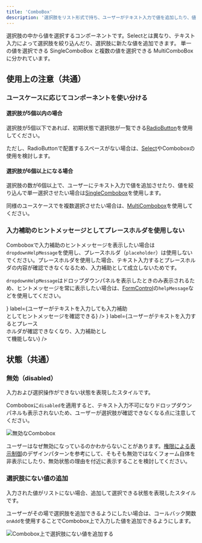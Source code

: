 ```yaml
---
title: 'ComboBox'
description: '選択肢をリスト形式で持ち、ユーザーがテキスト入力で値を追加したり、値を絞り込んで選択できるコンポーネントです。'
---
```


選択肢の中から値を選択するコンポーネントです。Selectとは異なり、テキスト入力によって選択肢を絞り込んだり、選択肢に新たな値を追加できます。
単一の値を選択できる SingleComboBox と複数の値を選択できる MultiComboBox に分かれています。

<ComponentStory name="ComboBox" />

## 使用上の注意（共通）

### ユースケースに応じてコンポーネントを使い分ける

#### 選択肢が5個以内の場合

選択肢が5個以下であれば、初期状態で選択肢が一覧できる[RadioButton](/products/components/radio-button/)を使用してください。

ただし、RadioButtonで配置するスペースがない場合は、[Select](/products/components/select/)やComboboxの使用を検討します。

#### 選択肢が6個以上になる場合

選択肢の数が6個以上で、ユーザーにテキスト入力で値を追加させたり、値を絞り込んで単一選択させたい場合は[SingleCombobox](/products/components/combo-box/single-combo-box/)を使用します。

同様のユースケースでを複数選択させたい場合は、[MultiCombobox](/products/components/combo-box/multi-combo-box/)を使用してください。

### 入力補助のヒントメッセージとしてプレースホルダを使用しない

Comboboxで入力補助のヒントメッセージを表示したい場合は`dropdownHelpMessage`を使用し、プレースホルダ（`placeholder`）は使用しないでください。プレースホルダを使用した場合、テキスト入力するとプレースホルダの内容が確認できなくなるため、入力補助として成立しないためです。

`dropdownHelpMessage`はドロップダウンパネルを表示したときのみ表示されるため、ヒントメッセージを常に表示したい場合は、[FormControl](/products/components/form-control/)の`helpMessage`などを使用してください。

<Cluster gap={1}>
  <DoAndDont
    type="do"
    img={<StaticImage src={comboboxDo} alt="Do" width="346" />}
    label={<Text>ユーザーがテキストを入力しても入力補助<br/>としてヒントメッセージを確認できる</Text>}
  />
  <DoAndDont
    type="dont"
    img={<StaticImage src={comboboxDont} alt="Dont" width="346" />}
    label={<Text>ユーザーがテキストを入力するとプレース<br/>ホルダが確認できなくなり、入力補助とし<br/>て機能しない</Text>}
  />
</Cluster>

## 状態（共通）

### 無効（disabled）

入力および選択操作ができない状態を表現したスタイルです。

Comboboxに`disabled`を適用すると、テキスト入力不可になりドロップダウンパネルも表示されないため、ユーザーが選択肢が確認できなくなる点に注意してください。

![無効なCombobox](/images/disabled-combo-box.png)

ユーザーはなぜ無効になっているのかわからないことがあります。[権限による表示制御](/products/design-patterns/access-control-pattern/)のデザインパターンを参考にして、そもそも無効ではなくフォーム自体を非表示にしたり、無効状態の理由を付近に表示することを検討してください。

### 選択肢にない値の追加

入力された値がリストにない場合、追加して選択できる状態を表現したスタイルです。

ユーザーがその場で選択肢を追加できるようにしたい場合は、コールバック関数`onAdd`を使用することでCombobox上で入力した値を追加できるようにします。

![Combobox上で選択肢にない値を追加する](/images/add-new-item.png)

<PageIndex path="/products/components/combo-box/" excludes={[]} heading="h2" />